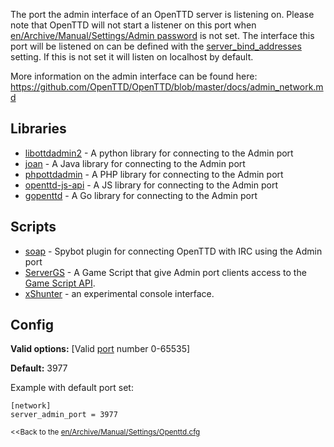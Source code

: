 The port the admin interface of an OpenTTD server is listening on. Please note that OpenTTD will not start a listener on this port when [[en/Archive/Manual/Settings/Admin password]] is not set.
The interface this port will be listened on can be defined with the [[en/Archive/Manual/Settings/Server bind ip|server_bind_addresses]] setting. If this is not set it will listen on localhost by default.

More information on the admin interface can be found here: https://github.com/OpenTTD/OpenTTD/blob/master/docs/admin_network.md

== Libraries ==
* [https://github.com/Xaroth/libottdadmin2 libottdadmin2] - A python library for connecting to the Admin port
* [https://dev.openttdcoop.org/projects/joan joan] - A Java library for connecting to the Admin port
* [https://github.com/garveen/phpottdadmin phpottdadmin] - A PHP library for connecting to the Admin port
* [https://github.com/avdg/openttd-js-api openttd-js-api] - A JS library for connecting to the Admin port
* [https://github.com/ropenttd/gopenttd gopenttd] - A Go library for connecting to the Admin port

== Scripts ==
* [https://dev.openttdcoop.org/projects/soap soap] - Spybot plugin for connecting OpenTTD with IRC using the Admin port
* [https://www.tt-forums.net/viewtopic.php?f=65&t=68828 ServerGS] - A Game Script that give Admin port clients access to the [http://nogo.openttd.org/api/ Game Script API].
* [http://www.x-base.org/openttd/xshunter.html xShunter] - an experimental console interface.

== Config ==
'''Valid options:''' [Valid [https://en.wikipedia.org/wiki/Port_(computer_networking) port] number 0-65535]

'''Default:''' 3977

Example with default port set:
<pre>
[network]
server_admin_port = 3977
</pre>

<small><<Back to the [[en/Archive/Manual/Settings/Openttd.cfg]]</small>